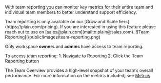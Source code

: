 With team reporting you can monitor key metrics for their entire team and individual team members to better understand support efficiency.

<Info>
  Team reporting is only available on our [Grow and Scale tiers](https://plain.com/pricing). If you are interested in using this feature please reach out to use on [sales@plain.com](mailto:plain@sales.com).
</Info>

<Frame>![Team Reporting](/public/images/team-reporting.png)</Frame>


Only workspace **owners** and **admins** have access to team reporting.

To access team reporting:
	1.	Navigate to Reporting
	2.	Click the Team Reporting button

The Team Overview provides a high-level snapshot of your team’s overall performance. For more information on the metrics included, see [Metrics](/reporting/metrics).